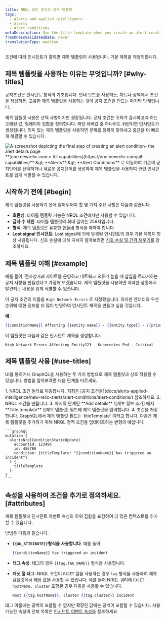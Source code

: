 ```yaml
---
title: NRQL 공지 조건의 제목 템플릿
tags:
  - Alerts and applied intelligence
  - Alerts
  - Alert conditions
metaDescription: Use the title template when you create an alert condition so you can easily identify related incidents.
freshnessValidatedDate: never
translationType: machine
---
```



조건에 따라 인시던트가 열리면 제목 템플릿이 사용됩니다. 기본 제목을 재정의합니다.

## 제목 템플릿을 사용하는 이유는 무엇입니까? [#why-titles]

공지조건은 인시던트 창작의 기초입니다. 안내 모드를 사용하든, 차트나 정책에서 조건을 작성하든, 고유한 제목 템플릿을 사용하는 것이 공지 조건을 만드는 마지막 단계입니다.

제목 템플릿 사용은 선택 사항이지만 권장됩니다. 공지 조건은 귀하가 감시하고자 하는 오래된 값, 릴레이의 집합을 정의합니다. 해당 레버값 중 하나라도 위반되면 인시던트가 생성됩니다. 의미 있는 제목 템플릿을 사용하면 문제를 정확히 찾아내고 중단을 더 빠르게 해결할 수 있습니다.

<img title="alert details page" alt="A screenshot depicting the final step of creating an alert condition- the alert details page" src={alertsAddingAlertDetailstoanAlertCondition} />

<figcaption>
  <DNT>**[one.newrelic.com &gt; All capabilities](https://one.newrelic.com/all-capabilities)**</DNT> &amp;gt; <DNT>**Alerts** </DNT>&amp;gt; <DNT>**Alert Conditions**</DNT> 로 이동하여 기존의 공지단어를 선택하거나 새로운 공지단어를 생성하여 제목 템플릿을 사용하여 관련 인시던트를 쉽게 식별할 수 있습니다.
</figcaption>

## 시작하기 전에 [#begin]

제목 템플릿을 사용하기 전에 알아두어야 할 몇 가지 주요 사항은 다음과 같습니다.

* **호환성**: 타이틀 템플릿 기능은 NRQL 조건에서만 사용할 수 있습니다.
* **글자 수 제한**: 타이틀 템플릿의 최대 길이는 256자입니다.
* **형식**: 제목 템플릿은 유효한 [핸들바](https://handlebarsjs.com/guide/) 형식을 따라야 합니다.
* **Lost signal 인시던트**: Lost signal에 의해 발생된 인시던트의 경우 기본 제목이 항상 사용됩니다. 신호 손실에 대해 자세히 알아보려면 [신호 손실 및 간격 채우기를](/docs/apis/nerdgraph/examples/nerdgraph-api-loss-signal-gap-filling/) 참조하세요.

## 제목 템플릿 이해 [#example]

예를 들어, 전자상거래 사이트를 운영하고 네트워크 오류가 높을 때 삽입을 트리거하는 공지 사항을 만들었다고 가정해 보겠습니다. 제목 템플릿을 사용하면 이러한 상황에서 발견되는 내용을 쉽게 식별할 수 있습니다.

이 공지 조건의 이름을 `High Network Errors` 로 지정했습니다. 하지만 엔터티와 우선순위에 대한 정보를 더 많이 반영하여 인시던트 제목을 만들고 싶을 것입니다.

**예** :

```handlebars
{{conditionName}} Affecting {{entity.name}} - {{entity.type}} - {{priority}}
```

이 템플릿은 다음과 같은 인시던트 제목을 생성합니다.

```
High Network Errors Affecting Entity123 - Kubernetes Pod - Critical
```

## 제목 템플릿 사용 [#use-titles]

UI를 통하거나 GraphQL을 사용하는 두 가지 방법으로 제목 템플릿과 상호 작용할 수 있습니다. 방법을 알아보려면 다음 단계를 따르세요.

<CollapserGroup>
  <Collapser id="template-ui" title="UI에서 제목 템플릿 만들기">
    1. NRQL 조건 빌더로 이동합니다. 지침은 [공지 조건을](docs/alerts-applied-intelligence/new-relic-alerts/alert-conditions/alert-conditions/) 참조하세요.
    2. NRQL 조건을 만듭니다.
    3. 마지막 단계인 **Add details** \[세부 정보 추가] 에서 **Title template** \[제목 템플릿] 필드에 제목 템플릿을 입력합니다.
    4. 조건을 저장합니다.
  </Collapser>

  <Collapser id="template-ui" title="GraphQL에서 제목 템플릿 생성">
    GraphQL에서 제목 템플릿 필드는 `titleTemplate` 이라고 합니다. 다음은 제목 템플릿을 추가하기 위해 NRQL 정적 조건을 업데이트하는 변형의 예입니다.

    ```graphql
    mutation {
      alertsNrqlConditionStaticUpdate(
        accountId: 123456
        id: 456789
        condition: {titleTemplate: "{{conditionName}} has triggered an incident"}
      ) {
        titleTemplate
      }
    }
    ```
  </Collapser>
</CollapserGroup>

## 속성을 사용하여 조건을 추가로 정의하세요. [#attributes]

제목 템플릿에 인시던트 이벤트 속성의 하위 집합을 포함하여 더 많은 컨텍스트를 추가할 수 있습니다.

방법은 다음과 같습니다.

* **`{{AN_ATTRIBUTE}}`형식을 사용합니다**. 예를 들어:

  ```handlebars
  {{conditionName}} has triggered an incident
  ```

* **태그 속성**: 태그의 경우 `{{tag.TAG_NAME}}` 형식을 사용합니다.

* **패싯 절 태그**: NRQL 조건이 `FACET` 절을 사용하는 경우 `tag` 형식을 사용하여 제목 템플릿에서 해당 값을 사용할 수 있습니다. 예를 들어 NRQL 쿼리에 `FACET hostName, cluster` 포함된 경우 다음을 사용할 수 있습니다.

  ```handlebars
  Host {{tag.hostName}}, cluster {{tag.cluster}} incident
  ```

태그 이름에는 공백이 포함될 수 없지만 확장된 값에는 공백이 포함될 수 있습니다. 사용 가능한 속성의 전체 목록은 [인시던트 이벤트 속성을](/docs/alerts-applied-intelligence/new-relic-alerts/advanced-alerts/understand-technical-concepts/incident-event-attributes) 참조하세요.